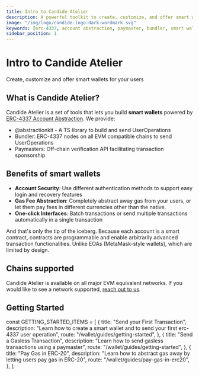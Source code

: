 ```yaml
---
title: Intro to Candide Atelier
description: A powerful toolkit to create, customize, and offer smart wallets. Explore ERC-4337 support, account abstraction, paymaster integration, bundler features, and seamless management of smart wallets
image: "/img/logo/candide-logo-dark-wordmark.svg"
keywords: [erc-4337, account abstraction, paymaster, bundler, smart wallets]
sidebar_position: 1
---
```

# Intro to Candide Atelier

Create, customize and offer smart wallets for your users

## What is Candide Atelier?

Candide Atelier is a set of tools that lets you build **smart wallets** powered by [ERC-4337 Account Abstraction](https://eips.ethereum.org/EIPS/eip-4337). We provide:

- @abstractionkit - A TS library to build and send UserOperations
- Bundler: ERC-4337 nodes on all EVM compatible chains to send UserOperations
- Paymasters: Off-chain verification API facilitating transaction sponsorship

## Benefits of smart wallets

- **Account Security**: Use different authentication methods to support easy login and recovery features
- **Gas Fee Abstraction**: Completely abstract away gas from your users, or let them pay fees in different currencies other than the native.
- **One-click Interfaces**: Batch transactions or send multiple transactions automatically in a single transaction

And that's only the tip of the iceberg. Because each account is a smart contract, contracts are programmable and enable arbitrarily advanced transaction functionalities. Unlike EOAs (MetaMask-style wallets), which are limited by design.

## Chains supported

Candide Atelier is available on all major EVM equivalent networks. If you would like to see a network supported, [reach out to us](https://t.me/heymarcopolo).


<NetworkList />

## Getting Started

const GETTING_STARTED_ITEMS = [
  {
    title: "Send your First Transaction",
    description:
      "Learn how to create a smart wallet and to send your first erc-4337 user operation",
    route: "/wallet/guides/getting-started",
  },
  {
    title: "Send a Gasless Transaction",
    description: "Learn how to send gasless transactions using a paymaster",
    route: "/wallet/guides/getting-started",
  },
  {
    title: "Pay Gas in ERC-20",
    description:
      "Learn how to abstract gas away by letting users pay gas in ERC-20",
    route: "/wallet/guides/pay-gas-in-erc20",
  },
];

<CardList items={GETTING_STARTED_ITEMS} />

